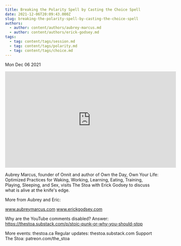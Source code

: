 ```yaml
---
title: Breaking the Polarity Spell by Casting the Choice Spell
date: 2021-12-06T20:09:43.000Z
slug: breaking-the-polarity-spell-by-casting-the-choice-spell
authors:
  - author: content/authors/aubrey-marcus.md
  - author: content/authors/erick-godsey.md
tags:
  - tag: content/tags/session.md
  - tag: content/tags/polarity.md
  - tag: content/tags/choice.md
---
```






Mon Dec 06 2021

<iframe width="560" height="315" src="https://www.youtube.com/embed/Y8drr0BE0Zg" title="Breaking the Polarity Spell by Casting the Choice Spell w/ Aubrey Marcus and Erick Godsey" frameborder="0" allow="accelerometer; autoplay; clipboard-write; encrypted-media; gyroscope; picture-in-picture" allowfullscreen ></iframe>

Aubrey Marcus, founder of Onnit and author of Own the Day, Own Your Life: Optimized Practices for Waking, Working, Learning, Eating, Training, Playing, Sleeping, and Sex, visits The Stoa with Erick Godsey to discuss what is alive at the knife's edge. 

More from Aubrey and Eric: 

www.aubreymarcus.com
www.erickgodsey.com

Why are the YouTube comments disabled? Answer: https://thestoa.substack.com/p/stoic-punk-or-why-you-should-stop

More events: thestoa.ca
Regular updates: thestoa.substack.com
Support The Stoa: patreon.com/the_stoa



